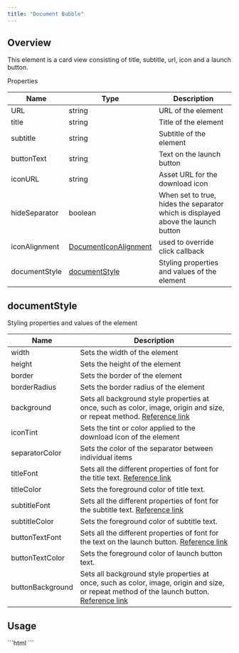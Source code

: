 ```yaml
---
title: "Document Bubble"
---
```


## Overview

This element is a card view consisting of title, subtitle, url, icon and a launch button.

Properties

| Name          | Type                                                                | Description                                                                      |
| ------------- | ------------------------------------------------------------------- | -------------------------------------------------------------------------------- |
| URL           | string                                                              | URL of the element                                                               |
| title         | string                                                              | Title of the element                                                             |
| subtitle      | string                                                              | Subtitle of the element                                                          |
| buttonText    | string                                                              | Text on the launch button                                                        |
| iconURL       | string                                                              | Asset URL for the download icon                                                  |
| hideSeparator | boolean                                                             | When set to true, hides the separator which is displayed above the launch button |
| iconAlignment | [DocumentIconAlignment](/web-shared/documenticonalignment)     | used to override click callback                                                  |
| documentStyle | [documentStyle](/ui-kit/angular/document-bubble#documentstyle) | Styling properties and values of the element                                     |

## documentStyle

Styling properties and values of the element

| Name             | Description                                                                                                                                                                                               |
| ---------------- | --------------------------------------------------------------------------------------------------------------------------------------------------------------------------------------------------------- |
| width            | Sets the width of the element                                                                                                                                                                             |
| height           | Sets the height of the element                                                                                                                                                                            |
| border           | Sets the border of the element                                                                                                                                                                            |
| borderRadius     | Sets the border radius of the element                                                                                                                                                                     |
| background       | Sets all background style properties at once, such as color, image, origin and size, or repeat method. [Reference link](https://developer.mozilla.org/en-US/docs/Web/CSS/background)                      |
| iconTint         | Sets the tint or color applied to the download icon of the element                                                                                                                                        |
| separatorColor   | Sets the color of the separator between individual items                                                                                                                                                  |
| titleFont        | Sets all the different properties of font for the title text. [Reference link](https://developer.mozilla.org/en-US/docs/Web/CSS/font)                                                                     |
| titleColor       | Sets the foreground color of title text.                                                                                                                                                                  |
| subtitleFont     | Sets all the different properties of font for the subtitle text. [Reference link](https://developer.mozilla.org/en-US/docs/Web/CSS/font)                                                                  |
| subtitleColor    | Sets the foreground color of subtitle text.                                                                                                                                                               |
| buttonTextFont   | Sets all the different properties of font for the text on the launch button. [Reference link](https://developer.mozilla.org/en-US/docs/Web/CSS/font)                                                      |
| buttonTextColor  | Sets the foreground color of launch button text.                                                                                                                                                          |
| buttonBackground | Sets all background style properties at once, such as color, image, origin and size, or repeat method of the launch button. [Reference link](https://developer.mozilla.org/en-US/docs/Web/CSS/background) |

## Usage

<Tabs>
<Tab title="HTML">
```html
<cometchat-document-bubble
   [title]="'Your Title'"
   [URL]="URL"
></cometchat-document-bubble>
```

</Tab>

</Tabs>
